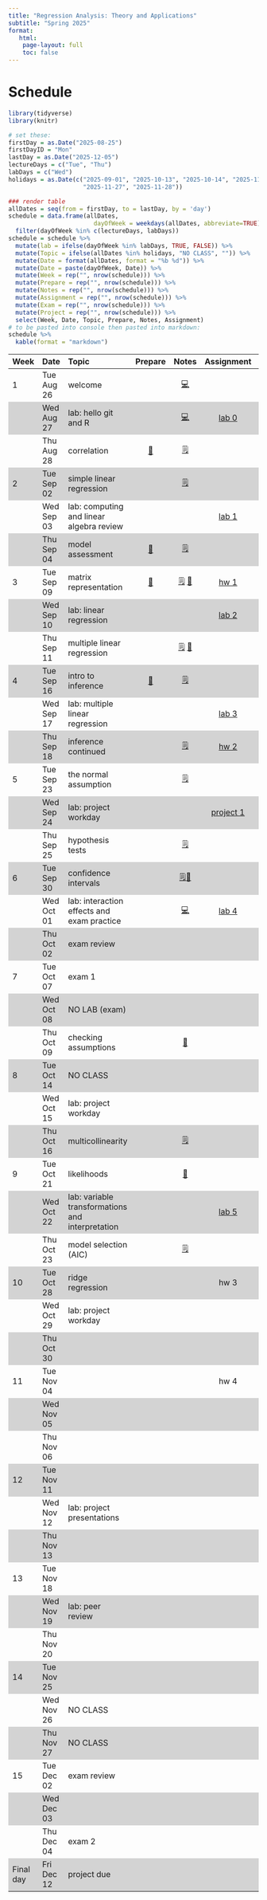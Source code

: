 ```yaml
---
title: "Regression Analysis: Theory and Applications"
subtitle: "Spring 2025"
format:
   html: 
    page-layout: full
    toc: false
---
```


<!-- Course description  -->

<!-- In depth study of regression modeling with emphasis on applications and theoretical underpinnings. Linear and logistic regression, analysis of variance, model diagnostics, and selection. Maximum likelihood and least squares estimation of regression parameters. Examples from a variety of fields. Prerequisite: Either any STA 100-level course or STA 230, 231, or 240L and MATH 216, 218, or 221. Recommended co-requisite: STA 230, 231, or 240L. Interested students with different backgrounds should seek instructor consent. This course is required for Statistical Science majors and students interested in taking STA 360. Students interested in an applied-only regression course should take STA 210. -->

<!-- # Tentative outline -->

<!-- Week 1: Simple linear regression and mathematical notation -->

<!-- Week 2: Multiple linear regression  -->

<!-- Week 3: Types of predictors + Model comparison -->

<!-- Week 4: Inference -->

<!-- Week 5: Model conditions and diagnostics -->

<!-- Week 6: Diagnostics and transformations -->

<!-- Week 7: MLE  -->

<!-- Week 8: Logistic regression -->

<!-- Week 9: Logistic regression continued -->

<!-- Week 10: Weighted least squares -->

<!-- Week 11: Variable selection -->

<!-- Week 12: Model selection -->

<!-- Week 13: special topic / account for exam and review days -->

<!-- Week 14: no class -->

<!-- Week 15: special topic / account for exam and review days -->

# Schedule

```r
library(tidyverse)
library(knitr)
```

```r
# set these:
firstDay = as.Date("2025-08-25")
firstDayID = "Mon"
lastDay = as.Date("2025-12-05")
lectureDays = c("Tue", "Thu")
labDays = c("Wed")
holidays = as.Date(c("2025-09-01", "2025-10-13", "2025-10-14", "2025-11-26",
                     "2025-11-27", "2025-11-28"))

### render table
allDates = seq(from = firstDay, to = lastDay, by = 'day')
schedule = data.frame(allDates,
                        dayOfWeek = weekdays(allDates, abbreviate=TRUE)) %>%
  filter(dayOfWeek %in% c(lectureDays, labDays))
schedule = schedule %>%
  mutate(lab = ifelse(dayOfWeek %in% labDays, TRUE, FALSE)) %>%
  mutate(Topic = ifelse(allDates %in% holidays, "NO CLASS", "")) %>%
  mutate(Date = format(allDates, format = "%b %d")) %>%
  mutate(Date = paste(dayOfWeek, Date)) %>%
  mutate(Week = rep("", nrow(schedule))) %>%
  mutate(Prepare = rep("", nrow(schedule))) %>%
  mutate(Notes = rep("", nrow(schedule))) %>%
  mutate(Assignment = rep("", nrow(schedule))) %>%
  mutate(Exam = rep("", nrow(schedule))) %>%
  mutate(Project = rep("", nrow(schedule))) %>%
  select(Week, Date, Topic, Prepare, Notes, Assignment)
# to be pasted into console then pasted into markdown:
schedule %>%
  kable(format = "markdown")
```

```{=html}
<style>
    .heatMap {
        width: 100%;
        text-align: center;
    }
    .heatMap th {
        word-wrap: break-word;
        text-align: center;
    }
<!--     .heatMap tr:nth-of-type(2n+1) { -->
<!--   background: #FFF; -->
<!-- } -->
    .heatMap tr:nth-of-type(2n) { background: #D3D3D3; }
</style>
```

<!-- useful icons 💻🗒📝📖-->

::: heatMap
| Week | Date | Topic | Prepare | Notes | Assignment | Project |
|:----------|:----------|:----------|:---------:|:---------:|:---------:|:---------:|
| 1 | Tue Aug 26 | welcome |  | [💻](/notes/slides/lec01-welcome.html) |  |  |
|  | Wed Aug 27 | lab: hello git and R |  | [💻](/labs/slides/lab0-slides.html) | [lab 0](/labs/lab00.html) |  |
|  | Thu Aug 28 | correlation | [📖](/prepare/prepare-lec02.html) | [🗒](/notes/lec02-correlation.html) |  |  |
| 2 | Tue Sep 02 | simple linear regression |  | [🗒](/notes/lec03-slr.html) |  |  |
|  | Wed Sep 03 | lab: computing and linear algebra review |  |  | [lab 1](/labs/lab01.html) |  |
|  | Thu Sep 04 | model assessment | [📖](/prepare/prepare-lec03.html) | [🗒](/notes/lec04-model-assessment.html) |  |  |
| 3 | Tue Sep 09 | matrix representation | [📖](/prepare/prepare-lec04.html) | [🗒](/notes/lec05-matrix-form-regression.html) [📝](/notes/geometry_slr.pdf) | [hw 1](/hw/hw01.html) |  |
|  | Wed Sep 10 | lab: linear regression |  |  | [lab 2](/labs/lab02.html) |  |
|  | Thu Sep 11 | multiple linear regression |  | [🗒](/notes/lec06-multiple-regression.html) [📝](/notes/HatMatrix.pdf) |  |  |
| 4 | Tue Sep 16 | intro to inference | [📖](/prepare/prepare-lec05.html) | [🗒](/notes/lec07-intro-inference.html) |  |  |
|  | Wed Sep 17 | lab: multiple linear regression |  |  | [lab 3](/labs/lab03.html) |  |
|  | Thu Sep 18 | inference continued |  | [🗒](/notes/lec08-inference-2.html) | [hw 2](/hw/hw02.html) |  |
| 5 | Tue Sep 23 | the normal assumption |  | [🗒](/notes/lec09-normal.html) |  |  |
|  | Wed Sep 24 | lab: project workday |  |  | [project 1](/labs/lab-project.html) |  |
|  | Thu Sep 25 | hypothesis tests |  | [🗒](/notes/lec10-hypothesis.html) |  |  |
| 6 | Tue Sep 30 | confidence intervals |  | [🗒](/notes/lec11-ci.html)[📝](/notes/CI-notes.pdf) |  | research topics due |
|  | Wed Oct 01 | lab: interaction effects and exam practice |  | [💻](/labs/slides/lab-interactions.html) | [lab 4](/labs/lab04.html) |  |
|  | Thu Oct 02 | exam review |  |  |  |  |
| 7 | Tue Oct 07 | exam 1 |  |  |  |  |
|  | Wed Oct 08 | NO LAB (exam) |  |  |  |  |
|  | Thu Oct 09 | checking assumptions |  | [📝](/notes/lec12-check-assumptions.html) |  |  |
| 8 | Tue Oct 14 | NO CLASS |  |  |  |  |
|  | Wed Oct 15 | lab: project workday |  |  |  | project proposal due |
|  | Thu Oct 16 | multicollinearity |  | [🗒](/notes/lec13.html) |  |  |
| 9 | Tue Oct 21 | likelihoods |  | [📝](/notes/introLikelihoods.pdf) |  |  |
|  | Wed Oct 22 | lab: variable transformations and interpretation |  |  | [lab 5](/labs/lab05.html) |  |
|  | Thu Oct 23 | model selection (AIC) |  | [🗒](/notes/lec15.html) |  |  |
| 10 | Tue Oct 28 | ridge regression |  |  | hw 3 |  |
|  | Wed Oct 29 | lab: project workday |  |  |  |  |
|  | Thu Oct 30 |  |  |  |  |  |
| 11 | Tue Nov 04 |  |  |  | hw 4 | EDA due |
|  | Wed Nov 05 |  |  |  |  |  |
|  | Thu Nov 06 |  |  |  |  |  |
| 12 | Tue Nov 11 |  |  |  |  |  |
|  | Wed Nov 12 | lab: project presentations |  |  |  | presentation |
|  | Thu Nov 13 |  |  |  |  |  |
| 13 | Tue Nov 18 |  |  |  |  | draft report due |
|  | Wed Nov 19 | lab: peer review |  |  |  | peer review |
|  | Thu Nov 20 |  |  |  |  |  |
| 14 | Tue Nov 25 |  |  |  |  |  |
|  | Wed Nov 26 | NO CLASS |  |  |  |  |
|  | Thu Nov 27 | NO CLASS |  |  |  |  |
| 15 | Tue Dec 02 | exam review |  |  |  |  |
|  | Wed Dec 03 |  |  |  |  |  |
|  | Thu Dec 04 | exam 2 |  |  |  |  |
| Final day | Fri Dec 12 | project due |  |  |  | final report & repo due |
:::
